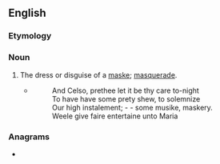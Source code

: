 ==English==

===Etymology===
{{suffix|en|mask|ery}}

===Noun===
{{en-noun}}

# {{lb|en|obsolete}} The dress or disguise of a [[maske]]; [[masquerade]].
#* {{RQ:Marston The Malcontent}}
#*:And Celso, prethee let it be thy care to-night <br>To have have some prety shew, to solemnize <br>Our high instalement; - - some musike, maskery. <br>Weele give faire entertaine unto Maria

===Anagrams===
* {{anagrams|en|a=aekmrsy|Markeys}}